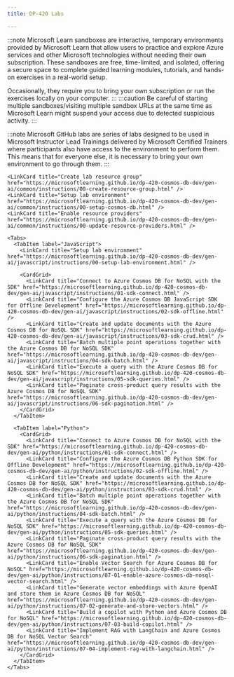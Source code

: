 ---
title: DP-420 Labs

---

<Tabs>
  <TabItem label="Microsoft Learn">

:::note 
Microsoft Learn sandboxes are interactive, temporary environments provided by Microsoft Learn that allow users to practice and explore Azure services and other Microsoft technologies without needing their own subscription. These sandboxes are free, time-limited, and isolated, offering a secure space to complete guided learning modules, tutorials, and hands-on exercises in a real-world setup.

Occasionally, they require you to bring your own subscription or run the exercises locally on your computer.
:::
:::caution 
Be careful of starting multiple sandboxes/visiting multiple sandbox URLs at the same time as Microsoft Learn might suspend your access due to detected suspicious activity. 
:::

  <CardGrid>  
    <LinkCard title="Create an Azure Cosmos DB for NoSQL account" href="https://learn.microsoft.com/training/modules/try-azure-cosmos-db-sql-api/4-exercise-create-account/?WT.mc_id=studentamb_165290" /> 
    <LinkCard title="Configure throughput for Azure Cosmos DB for NoSQL with the Azure portal" href="https://learn.microsoft.com/training/modules/configure-azure-cosmos-db-sql-api/7-exercise-configure-throughput-for-azure-portal/?WT.mc_id=studentamb_165290" /> 
    <LinkCard title="Migrate existing data using Azure Data Factory" href="https://learn.microsoft.com/training/modules/move-data-azure-cosmos-db-sql-api/6-exercise-migrate-existing-data-using-azure-data-factory/?WT.mc_id=studentamb_165290" /> 
    <LinkCard title="Connect to Azure Cosmos DB for NoSQL with the SDK" href="https://learn.microsoft.com/training/modules/use-azure-cosmos-db-sql-api-sdk/7-exercise-connect-to/?WT.mc_id=studentamb_165290" /> 
    <LinkCard title="Configure the Azure Cosmos DB for NoSQL SDK for offline development" href="https://learn.microsoft.com/training/modules/configure-azure-cosmos-db-sql-api-sdk/6-exercise-for-offline-development/?WT.mc_id=studentamb_165290" /> 
    <LinkCard title="Create and update documents with the Azure Cosmos DB for NoSQL SDK" href="https://learn.microsoft.com/training/modules/implement-azure-cosmos-db-sql-api-point-operations/8-exercise-create-update-documents-sdk/?WT.mc_id=studentamb_165290" /> 
    <LinkCard title="Batch multiple point operations together with the Azure Cosmos DB for NoSQL SDK" href="https://learn.microsoft.com/training/modules/perform-cross-document-transactional-operations-azure-cosmos-db-sql-api/4-exercise-batch-multiple-point-operations-together-sdk/?WT.mc_id=studentamb_165290" /> 
    <LinkCard title="Move multiple documents in bulk with the Azure Cosmos DB for NoSQL SDK" href="https://learn.microsoft.com/training/modules/process-bulk-data-azure-cosmos-db-sql-api/5-exercise-move-multiple-documents-bulk-sdk/?WT.mc_id=studentamb_165290" /> 
    <LinkCard title="Execute a query with the Azure Cosmos DB for NoSQL SDK" href="https://learn.microsoft.com/training/modules/query-azure-cosmos-db-sql-api/8-exercise-execute-sdk/?WT.mc_id=studentamb_165290" /> 
    <LinkCard title="Paginate cross-product query results with the Azure Cosmos DB for NoSQL SDK" href="https://learn.microsoft.com/training/modules/author-complex-queries-azure-cosmos-db-sql-api/6-exercise-paginate-cross-product-query-results-sdk/?WT.mc_id=studentamb_165290" /> 
    <LinkCard title="Enable the Azure Cosmos DB for NoSQL Vector Search feature" href="https://learn.microsoft.com/training/modules/build-generative-ai-applications-with-azure-cosmos-db-nosql/3-exercise-enable-azure-cosmos-db-nosql-vector-search/?WT.mc_id=studentamb_165290" /> 
    <LinkCard title="Generate vector embeddings with Azure OpenAI and store them in Azure Cosmos DB for NoSQL" href="https://learn.microsoft.com/training/modules/build-generative-ai-applications-with-azure-cosmos-db-nosql/5-exercise-generate-and-store-vectors/?WT.mc_id=studentamb_165290" /> 
    <LinkCard title="Build a Generative AI application with Python and Azure Cosmos DB for NoSQL" href="https://learn.microsoft.com/training/modules/build-generative-ai-applications-with-azure-cosmos-db-nosql/8-exercise-build-generative-ai-applications/?WT.mc_id=studentamb_165290" /> 
    <LinkCard title="Implement RAG with LangChain and Azure Cosmos DB for NoSQL Vector Search" href="https://learn.microsoft.com/training/modules/build-generative-ai-applications-with-azure-cosmos-db-nosql/10-exercise-implement-rag-with-langchain/?WT.mc_id=studentamb_165290" /> 
    <LinkCard title="Review the default index policy for an Azure Cosmos DB for NoSQL container with the portal" href="https://learn.microsoft.com/training/modules/define-indexes-azure-cosmos-db-sql-api/5-exercise-review-default-index-policy-for-container-portal/?WT.mc_id=studentamb_165290" /> 
    <LinkCard title="Configure an Azure Cosmos DB for NoSQL container's index policy with the portal" href="https://learn.microsoft.com/training/modules/customize-indexes-azure-cosmos-db-sql-api/4-exercise-configure-containers-index-policy-portal/?WT.mc_id=studentamb_165290" /> 
    <LinkCard title="Process change feed events using the Azure Cosmos DB for NoSQL SDK" href="https://learn.microsoft.com/training/modules/consume-azure-cosmos-db-sql-api-change-feed-use-sdk/6-exercise-process-change-feed-events-use-sdk/?WT.mc_id=studentamb_165290" /> 
    <LinkCard title="Process Azure Cosmos DB for NoSQL data using Azure Functions" href="https://learn.microsoft.com/training/modules/handle-events-azure-functions-azure-cosmos-db-sql-api-change-feed/5-exercise-archive-data-using-azure-functions/?WT.mc_id=studentamb_165290" /> 
    <LinkCard title="Search data using Azure Cognitive Search and Azure Cosmos DB for NoSQL" href="https://learn.microsoft.com/training/modules/search-azure-cosmos-db-sql-api-data-azure-cognitive-search/5-exercise-search-data-use-azure-cognitive-search/?WT.mc_id=studentamb_165290" /> 
    <LinkCard title="Measure performance for customer entities" href="https://learn.microsoft.com/training/modules/implement-non-relational-data-model/5-exercise-measure-performance-for-customer-entities/?WT.mc_id=studentamb_165290" /> 
    <LinkCard title="Exercise advanced modeling patterns" href="https://learn.microsoft.com/training/modules/design-data-partitioning-strategy/7-exercise-advanced-modeling-patterns/?WT.mc_id=studentamb_165290" /> 
    <LinkCard title="Connect different regions with the Azure Cosmos DB for NoSQL SDK" href="https://learn.microsoft.com/training/modules/configure-replication-manage-failovers-azure-cosmos-db/8-exercise-connect-different-regions-sql-api-sdk/?WT.mc_id=studentamb_165290" /> 
    <LinkCard title="Configure consistency models in the portal and the Azure Cosmos DB for NoSQL SDK" href="https://learn.microsoft.com/training/modules/use-consistency-models-azure-cosmos-db-sql-api/6-exercise-configure-consistency-models-portal-sdk/?WT.mc_id=studentamb_165290" /> 
    <LinkCard title="Connect multi-region write account with the Azure Cosmos DB for NoSQL SDK" href="https://learn.microsoft.com/training/modules/configure-multi-region-write-azure-cosmos-db-sql-api/6-exercise-connect-multi-region-write-account-sdk/?WT.mc_id=studentamb_165290" /> 
    <LinkCard title="Optimize an Azure Cosmos DB for NoSQL container's index policy for common operations" href="https://learn.microsoft.com/training/modules/choose-indexes-azure-cosmos-db-sql-api/5-exercise-optimize-containers-index-policy-common-operations/?WT.mc_id=studentamb_165290" /> 
    <LinkCard title="Optimize an Azure Cosmos DB for NoSQL container's index policy for a specific query" href="https://learn.microsoft.com/training/modules/measure-index-azure-cosmos-db-sql-api/6-exercise-optimize-containers-index-policy-for-specific-query/?WT.mc_id=studentamb_165290" /> 
    <LinkCard title="Use Azure Monitor to analyze an Azure Cosmos DB for NoSQL account" href="https://learn.microsoft.com/training/modules/measure-performance-azure-cosmos-db-sql-api/6-exercise-use-azure-monitor-to-analyze-account/?WT.mc_id=studentamb_165290" /> 
    <LinkCard title="Troubleshoot an application using the Azure Cosmos DB for NoSQL SDK" href="https://learn.microsoft.com/training/modules/monitor-responses-events-azure-cosmos-db-sql-api/7-exercise-troubleshoot-application-using-sdk/?WT.mc_id=studentamb_165290" /> 
    <LinkCard title="Recover a database or container from a recovery point" href="https://learn.microsoft.com/training/modules/implement-backup-restore-for-azure-cosmos-db-sql-api/5-exercise-recover-database-container-from-recovery-point/?WT.mc_id=studentamb_165290" /> 
    <LinkCard title="Store Azure Cosmos DB for NoSQL account keys in Azure Key Vault" href="https://learn.microsoft.com/training/modules/implement-security-azure-cosmos-db-sql-api/7-exercise-store-account-keys-azure-key-vault/?WT.mc_id=studentamb_165290" /> 
    <LinkCard title="Adjust provisioned throughput using an Azure CLI script" href="https://learn.microsoft.com/training/modules/write-scripts-for-azure-cosmos-db-sql-api/8-exercise-adjust-provisioned-throughput-using-azure-cli-script/?WT.mc_id=studentamb_165290" /> 
    <LinkCard title="Create an Azure Cosmos DB for NoSQL container using Azure Resource Manager templates" href="https://learn.microsoft.com/training/modules/create-resource-template-for-azure-cosmos-db-sql-api/7-exercise-create-container-using-azure-resource-manager-templates/?WT.mc_id=studentamb_165290" /> 
    <LinkCard title="Create a stored procedure with the Azure portal" href="https://learn.microsoft.com/training/modules/build-multi-item-transactions-azure-cosmos-db-sql-api/6-exercise-create-stored-procedure-azure-portal/?WT.mc_id=studentamb_165290" /> 
  </CardGrid>
  </TabItem>

  <TabItem label="Microsoft GitHub">

:::note 
Microsoft GitHub labs are series of labs designed to be used in Microsoft Instructor Lead Trainings delivered by Microsoft Certified Trainers where participants also have access to the environment to perform them. This means that for everyone else, it is necessary to bring your own environment to go through them. 
:::

<Tabs>
  <TabItem label="C#">
    <LinkCard title="Create lab resource group" href="https://microsoftlearning.github.io/dp-420-cosmos-db-dev/instructions/00-create-resource-group.html" /> 
    <LinkCard title="Setup lab environment" href="https://microsoftlearning.github.io/dp-420-cosmos-db-dev/instructions/00-setup-environment.html" /> 
    <LinkCard title="Enable resource providers" href="https://microsoftlearning.github.io/dp-420-cosmos-db-dev/instructions/00-update-resource-providers.html" /> 
    <CardGrid>
    <LinkCard title="Create an Azure Cosmos DB for NoSQL account" href="https://microsoftlearning.github.io/dp-420-cosmos-db-dev/instructions/01-create-account.html" /> 
    <LinkCard title="Configure throughput for Azure Cosmos DB For NoSQL with the Azure portal" href="https://microsoftlearning.github.io/dp-420-cosmos-db-dev/instructions/02-configure-throughput.html" /> 
    <LinkCard title="Migrate existing data using Azure Data Factory" href="https://microsoftlearning.github.io/dp-420-cosmos-db-dev/instructions/03-migrate-data.html" /> 
    <LinkCard title="Connect to Azure Cosmos DB for NoSQL with the SDK" href="https://microsoftlearning.github.io/dp-420-cosmos-db-dev/instructions/04-sdk-connect.html" /> 
    <LinkCard title="Configure the Azure Cosmos DB for NoSQL SDK for offline development" href="https://microsoftlearning.github.io/dp-420-cosmos-db-dev/instructions/05-sdk-offline.html" /> 
    <LinkCard title="Create and update documents with the Azure Cosmos DB for NoSQL SDK" href="https://microsoftlearning.github.io/dp-420-cosmos-db-dev/instructions/06-sdk-crud.html" /> 
    <LinkCard title="Batch multiple point operations together with the Azure Cosmos DB for NoSQL SDK" href="https://microsoftlearning.github.io/dp-420-cosmos-db-dev/instructions/07-sdk-batch.html" /> 
    <LinkCard title="Move multiple documents in bulk with the Azure Cosmos DB for NoSQL SDK" href="https://microsoftlearning.github.io/dp-420-cosmos-db-dev/instructions/08-sdk-bulk.html" /> 
    <LinkCard title="Execute a query with the Azure Cosmos DB for NoSQL SDK" href="https://microsoftlearning.github.io/dp-420-cosmos-db-dev/instructions/09-sdk-queries.html" /> 
    <LinkCard title="Paginate cross-product query results with the Azure Cosmos DB for NoSQL SDK" href="https://microsoftlearning.github.io/dp-420-cosmos-db-dev/instructions/10-sdk-pagination.html" /> 
    <LinkCard title="Review the default index policy for an Azure Cosmos DB for NoSQL container with the portal" href="https://microsoftlearning.github.io/dp-420-cosmos-db-dev/instructions/11-default-indexing-policy.html" /> 
    <LinkCard title="Configure an Azure Cosmos DB for NoSQL container’s index policy using the SDK" href="https://microsoftlearning.github.io/dp-420-cosmos-db-dev/instructions/12-sdk-indexing-policy-custom.html" /> 
    <LinkCard title="Process change feed events using the Azure Cosmos DB for NoSQL SDK" href="https://microsoftlearning.github.io/dp-420-cosmos-db-dev/instructions/13-change-feed.html" /> 
    <LinkCard title="Process Azure Cosmos DB for NoSQL data using Azure Functions" href="https://microsoftlearning.github.io/dp-420-cosmos-db-dev/instructions/14-functions.html" /> 
    <LinkCard title="Search data using Azure AI Search and Azure Cosmos DB for NoSQL" href="https://microsoftlearning.github.io/dp-420-cosmos-db-dev/instructions/15-cognitive-search.html" /> 
    <LinkCard title="Measure performance for customer entities" href="https://microsoftlearning.github.io/dp-420-cosmos-db-dev/instructions/16-measure-performance.html" /> 
    <LinkCard title="Cost of denormalizing data and aggregates and using the change feed for referential integrity" href="https://microsoftlearning.github.io/dp-420-cosmos-db-dev/instructions/17-denormalize.html" /> 
    <LinkCard title="Connect to different regions with the Azure Cosmos DB for NoSQL SDK" href="https://microsoftlearning.github.io/dp-420-cosmos-db-dev/instructions/20-sdk-regions.html" /> 
    <LinkCard title="Configure consistency models in the portal and the Azure Cosmos DB for NoSQL SDK" href="https://microsoftlearning.github.io/dp-420-cosmos-db-dev/instructions/21-sdk-consistency-model.html" /> 
    <LinkCard title="Connect to a multi-region write account with the Azure Cosmos DB for NoSQL SDK" href="https://microsoftlearning.github.io/dp-420-cosmos-db-dev/instructions/22-sdk-multi-region.html" /> 
    <LinkCard title="Optimize an Azure Cosmos DB for NoSQL container’s indexing policy for common operations" href="https://microsoftlearning.github.io/dp-420-cosmos-db-dev/instructions/23-index-optimization.html" /> 
    <LinkCard title="Optimize an Azure Cosmos DB for NoSQL container’s index policy for a specific query" href="https://microsoftlearning.github.io/dp-420-cosmos-db-dev/instructions/24-query-optimization.html" /> 
    <LinkCard title="Use Azure Monitor to analyze an Azure Cosmos DB for NoSQL account" href="https://microsoftlearning.github.io/dp-420-cosmos-db-dev/instructions/25-monitor.html" /> 
    <LinkCard title="Troubleshoot an application using the Azure Cosmos DB for NoSQL SDK" href="https://microsoftlearning.github.io/dp-420-cosmos-db-dev/instructions/26-sdk-troubleshoot.html" /> 
    <LinkCard title="Recover a database or container from a recovery point" href="https://microsoftlearning.github.io/dp-420-cosmos-db-dev/instructions/27-backup-recover.html" /> 
    <LinkCard title="Store Azure Cosmos DB for NoSQL account keys in Azure Key Vault" href="https://microsoftlearning.github.io/dp-420-cosmos-db-dev/instructions/28-key-vault.html" /> 
    <LinkCard title="Adjust provisioned throughput using an Azure CLI script" href="https://microsoftlearning.github.io/dp-420-cosmos-db-dev/instructions/30-adjust-throughput-cli-script.html" /> 
    <LinkCard title="Create an Azure Cosmos DB for NoSQL container using Azure Resource Manager templates" href="https://microsoftlearning.github.io/dp-420-cosmos-db-dev/instructions/31-create-container-arm-template.html" /> 
    <LinkCard title="Create a stored procedure with the Azure portal" href="https://microsoftlearning.github.io/dp-420-cosmos-db-dev/instructions/32-create-sproc-portal.html" /> 
    <LinkCard title="Implement and then use user-defined functions with the SDK" href="https://microsoftlearning.github.io/dp-420-cosmos-db-dev/instructions/33-create-use-udf-sdk.html" /> 
  </CardGrid>
    </TabItem>
  <TabItem label="GenAI">

    <LinkCard title="Create lab resource group" href="https://microsoftlearning.github.io/dp-420-cosmos-db-dev/gen-ai/common/instructions/00-create-resource-group.html" /> 
    <LinkCard title="Setup lab environment" href="https://microsoftlearning.github.io/dp-420-cosmos-db-dev/gen-ai/common/instructions/00-setup-cosmos-db.html" /> 
    <LinkCard title="Enable resource providers" href="https://microsoftlearning.github.io/dp-420-cosmos-db-dev/gen-ai/common/instructions/00-update-resource-providers.html" /> 

    <Tabs>
      <TabItem label="JavaScript">
        <LinkCard title="Setup lab environment" href="https://microsoftlearning.github.io/dp-420-cosmos-db-dev/gen-ai/javascript/instructions/00-setup-lab-environment.html" /> 

        <CardGrid>
          <LinkCard title="Connect to Azure Cosmos DB for NoSQL with the SDK" href="https://microsoftlearning.github.io/dp-420-cosmos-db-dev/gen-ai/javascript/instructions/01-sdk-connect.html" /> 
          <LinkCard title="Configure the Azure Cosmos DB JavaScript SDK for Offline Development" href="https://microsoftlearning.github.io/dp-420-cosmos-db-dev/gen-ai/javascript/instructions/02-sdk-offline.html" /> 
          <LinkCard title="Create and update documents with the Azure Cosmos DB for NoSQL SDK" href="https://microsoftlearning.github.io/dp-420-cosmos-db-dev/gen-ai/javascript/instructions/03-sdk-crud.html" /> 
          <LinkCard title="Batch multiple point operations together with the Azure Cosmos DB for NoSQL SDK" href="https://microsoftlearning.github.io/dp-420-cosmos-db-dev/gen-ai/javascript/instructions/04-sdk-batch.html" /> 
          <LinkCard title="Execute a query with the Azure Cosmos DB for NoSQL SDK" href="https://microsoftlearning.github.io/dp-420-cosmos-db-dev/gen-ai/javascript/instructions/05-sdk-queries.html" /> 
          <LinkCard title="Paginate cross-product query results with the Azure Cosmos DB for NoSQL SDK" href="https://microsoftlearning.github.io/dp-420-cosmos-db-dev/gen-ai/javascript/instructions/06-sdk-pagination.html" /> 
        </CardGrid>
      </TabItem>

      <TabItem label="Python">
        <CardGrid>
          <LinkCard title="Connect to Azure Cosmos DB for NoSQL with the SDK" href="https://microsoftlearning.github.io/dp-420-cosmos-db-dev/gen-ai/python/instructions/01-sdk-connect.html" /> 
          <LinkCard title="Configure the Azure Cosmos DB Python SDK for Offline Development" href="https://microsoftlearning.github.io/dp-420-cosmos-db-dev/gen-ai/python/instructions/02-sdk-offline.html" /> 
          <LinkCard title="Create and update documents with the Azure Cosmos DB for NoSQL SDK" href="https://microsoftlearning.github.io/dp-420-cosmos-db-dev/gen-ai/python/instructions/03-sdk-crud.html" /> 
          <LinkCard title="Batch multiple point operations together with the Azure Cosmos DB for NoSQL SDK" href="https://microsoftlearning.github.io/dp-420-cosmos-db-dev/gen-ai/python/instructions/04-sdk-batch.html" /> 
          <LinkCard title="Execute a query with the Azure Cosmos DB for NoSQL SDK" href="https://microsoftlearning.github.io/dp-420-cosmos-db-dev/gen-ai/python/instructions/05-sdk-queries.html" /> 
          <LinkCard title="Paginate cross-product query results with the Azure Cosmos DB for NoSQL SDK" href="https://microsoftlearning.github.io/dp-420-cosmos-db-dev/gen-ai/python/instructions/06-sdk-pagination.html" /> 
          <LinkCard title="Enable Vector Search for Azure Cosmos DB for NoSQL" href="https://microsoftlearning.github.io/dp-420-cosmos-db-dev/gen-ai/python/instructions/07-01-enable-azure-cosmos-db-nosql-vector-search.html" /> 
          <LinkCard title="Generate vector embeddings with Azure OpenAI and store them in Azure Cosmos DB for NoSQL" href="https://microsoftlearning.github.io/dp-420-cosmos-db-dev/gen-ai/python/instructions/07-02-generate-and-store-vectors.html" /> 
          <LinkCard title="Build a copilot with Python and Azure Cosmos DB for NoSQL" href="https://microsoftlearning.github.io/dp-420-cosmos-db-dev/gen-ai/python/instructions/07-03-build-copilot.html" /> 
          <LinkCard title="Implement RAG with LangChain and Azure Cosmos DB for NoSQL Vector Search" href="https://microsoftlearning.github.io/dp-420-cosmos-db-dev/gen-ai/python/instructions/07-04-implement-rag-with-langchain.html" /> 
        </CardGrid>
      </TabItem>
    </Tabs>
  </TabItem>
</Tabs>
